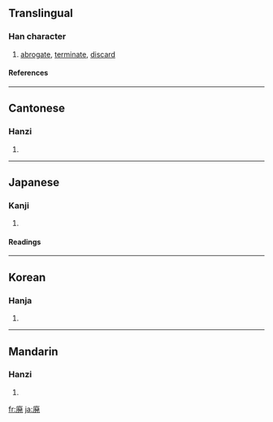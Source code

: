 {{see|廢}}

==Translingual==
===Han character===
{{Han char|rn=53|rad=广|as=09|sn=12|four=|canj=戈弓人心 (INOP)|ids=⿸[[广]][[発]]}}
# [[abrogate]], [[terminate]], [[discard]]
====References====
{{Han ref|kx=0348.361|dkj=09425|dj=0659.240|hdz=20894.121|uh=5EC3|ud=24259}}
----

==Cantonese==
===Hanzi===
{{yue-hanzi|jyut=|y=fai3}}
# {{defn|Cantonese}}
----
==Japanese==
===Kanji===
{{ja-kanji|grade=c|rs=广09}}
# {{defn|Japanese}} 
====Readings====
{{ja-readings|on=[[はい]] (hai)|kun=[[すたれる]] (sutareru), [[すたる]] (sutaru)}}
----
==Korean==
===Hanja===
{{ko-hanja|hangeul=폐|rv=pye|mr=p'ye}}
# {{defn|Korean}}
----
==Mandarin==
===Hanzi===
{{cmn-hanzi|pin=[[fèi]] ([[fei4]])|wg=fei<sup>4</sup>}}
# {{defn|Mandarin}}

[[fr:廃]]
[[ja:廃]]